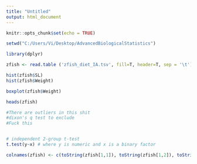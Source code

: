 ---
title: "Untitled"
output: html_document
---

```{r setup, include=FALSE}
knitr::opts_chunk$set(echo = TRUE)
```

```{r HW2_VT, echo=TRUE}

setwd("C:/Users/Vi/Desktop/AdvancedBiologicalStatistics")

library(dplyr)

zfish <- read.table ('zfish_diet_IA.tsv', fill=T, header=T, sep = '\t')

hist(zfish$SL)
hist(zfish$Weight)

boxplot(zfish$Weight)

heads(zfish)

#There are outliers in this shit
#dixon's q test to exclude
#Fuck this


# independent 2-group t-test
t.test(y~x) # where y is numeric and x is a binary factor

```

```{r HW2GARBAGE}

colnames(zfish) <- c(toString(zfish[1,1]), toString(zfish[1,2]), toString(zfish[1,3]), toString(zfish[1,4])) 

```

